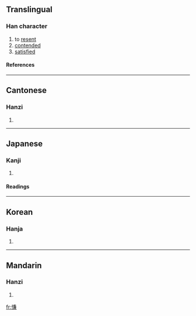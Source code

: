 ==Translingual==
===Han character===
{{Han char|rn=61|rad=心|as=10|sn=13|four=9803<sub>7</sub>|canj=心廿X金 (PTXC)}}
# to [[resent]]
# [[contended]]
# [[satisfied]]
====References====
{{Han ref|kx=0398.020|dkj=11051|dj=0737.030|hdz=42339.040|uh=614A|ud=24906|bh=DD67|bd=56679}}
----
==Cantonese==
===Hanzi===
{{yue-hanzi|jyut=|y=him3, hip3}}
# {{defn|Cantonese}}
----
==Japanese==
===Kanji===
{{ja-kanji|grade=|rs=心10}}
# {{defn|Japanese}} 
====Readings====
{{ja-readings|on=[[けん]] (ken), [[きょう]] (kyō)|kun=[[うらむ]] (uramu), [[あきたりる]] (akitariru)}}
----
==Korean==
===Hanja===
{{ko-hanja|hangeul=[[겸]], [[협]]|eumhun=|rv=gyeom, hyeop|mr=kyŏm, hyŏp|y=keym, heyp}}
# {{defn|Korean}}
----
==Mandarin==
===Hanzi===
{{cmn-hanzi|pin=[[qiàn]] (qian4)|wg=ch'ien<sup>4</sup>}}
# {{defn|Mandarin}}

[[fr:慊]]